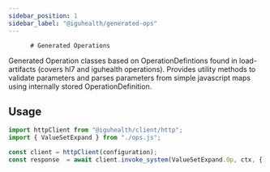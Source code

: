 ```yaml
---
sidebar_position: 1
sidebar_label: "@iguhealth/generated-ops"
---
```


          # Generated Operations

Generated Operation classes based on OperationDefintions found in load-artifacts (covers hl7 and iguhealth operations).
Provides utility methods to validate parameters and parses parameters from simple javascript maps using internally stored OperationDefinition.

## Usage

```typescript
import httpClient from "@iguhealth/client/http";
import { ValueSetExpand } from "./ops.js";

const client = httpClient(configuration);
const response  = await client.invoke_system(ValueSetExpand.Op, ctx, { url: "value-set-url" }))
```
